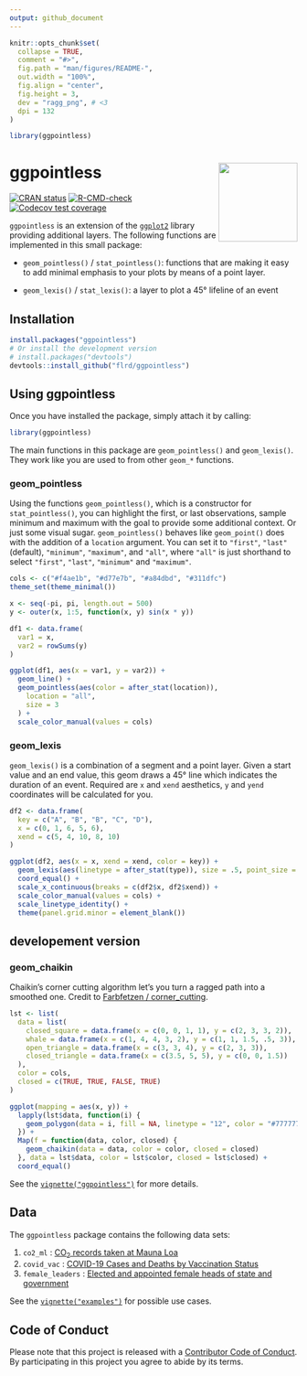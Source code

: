 ```yaml
---
output: github_document
---
```


<!-- README.md is generated from README.Rmd. Please edit that file -->

```r
knitr::opts_chunk$set(
  collapse = TRUE,
  comment = "#>",
  fig.path = "man/figures/README-",
  out.width = "100%",
  fig.align = "center",
  fig.height = 3,
  dev = "ragg_png", # <3
  dpi = 132
)

library(ggpointless)
```

# ggpointless <a href="https://flrd.github.io/ggpointless/"><img src="man/figures/logo.png" align="right" height="138" /></a>


<!-- badges: start -->
[![CRAN status](https://www.r-pkg.org/badges/version/ggpointless)](https://CRAN.R-project.org/package=ggpointless)
[![R-CMD-check](https://github.com/flrd/ggpointless/workflows/R-CMD-check/badge.svg)](https://github.com/flrd/ggpointless/actions)
[![Codecov test coverage](https://codecov.io/gh/flrd/ggpointless/branch/main/graph/badge.svg)](https://app.codecov.io/gh/flrd/ggpointless?branch=main)
<!-- [![Downloads](http://cranlogs.r-pkg.org/badges/ggpointless)](http://www.r-pkg.org/pkg/ggpointless) -->

<!-- badges: end -->

`ggpointless` is an extension of the [`ggplot2`](https://ggplot2.tidyverse.org/) library providing
additional layers. The following functions are implemented in this small package: 

- `geom_pointless()` / `stat_pointless()`: functions that are making it easy to add minimal emphasis to your plots by 
means of a point layer. 

- `geom_lexis()` / `stat_lexis()`: a layer to plot a 45° lifeline of an event

## Installation

``` r
install.packages("ggpointless")
# Or install the development version
# install.packages("devtools")
devtools::install_github("flrd/ggpointless")
```

## Using ggpointless

Once you have installed the package, simply attach it by calling:

```r
library(ggpointless)
```

The main functions in this package are `geom_pointless()` and `geom_lexis()`. They work like you are used to from other `geom_*` functions.

### geom_pointless
Using the functions `geom_pointless()`, which is a constructor for `stat_pointless()`, you can highlight the first, or last observations, sample minimum and maximum with the goal to provide some additional context. Or just some visual sugar. `geom_pointless()` behaves like `geom_point()` does with the addition of a `location` argument. You can set it to `"first"`, `"last"` (default), `"minimum"`, `"maximum"`, and `"all"`, where `"all"` is just shorthand to select `"first"`, `"last"`, `"minimum"` and `"maximum"`.

```r
cols <- c("#f4ae1b", "#d77e7b", "#a84dbd", "#311dfc")
theme_set(theme_minimal())

x <- seq(-pi, pi, length.out = 500)
y <- outer(x, 1:5, function(x, y) sin(x * y))

df1 <- data.frame(
  var1 = x,
  var2 = rowSums(y)
)

ggplot(df1, aes(x = var1, y = var2)) +
  geom_line() +
  geom_pointless(aes(color = after_stat(location)),
    location = "all",
    size = 3
  ) +
  scale_color_manual(values = cols)
```

### geom_lexis
`geom_lexis()` is a combination of a segment and a point layer. Given a start value and an end value, this geom draws a 45° line which indicates the duration of an event. Required are `x` and `xend` aesthetics, `y` and `yend` coordinates will be  calculated for you.

```r
df2 <- data.frame(
  key = c("A", "B", "B", "C", "D"),
  x = c(0, 1, 6, 5, 6),
  xend = c(5, 4, 10, 8, 10)
)

ggplot(df2, aes(x = x, xend = xend, color = key)) +
  geom_lexis(aes(linetype = after_stat(type)), size = .5, point_size = 3) +
  coord_equal() +
  scale_x_continuous(breaks = c(df2$x, df2$xend)) +
  scale_color_manual(values = cols) +
  scale_linetype_identity() +
  theme(panel.grid.minor = element_blank())
```

## developement version
### geom_chaikin

Chaikin's corner cutting algorithm let's you turn a ragged path into a smoothed one. Credit to [Farbfetzen / corner_cutting](https://github.com/Farbfetzen/corner_cutting). 

```r
lst <- list(
  data = list(
    closed_square = data.frame(x = c(0, 0, 1, 1), y = c(2, 3, 3, 2)),
    whale = data.frame(x = c(1, 4, 4, 3, 2), y = c(1, 1, 1.5, .5, 3)),
    open_triangle = data.frame(x = c(3, 3, 4), y = c(2, 3, 3)),
    closed_triangle = data.frame(x = c(3.5, 5, 5), y = c(0, 0, 1.5))
  ),
  color = cols,
  closed = c(TRUE, TRUE, FALSE, TRUE)
)

ggplot(mapping = aes(x, y)) +
  lapply(lst$data, function(i) {
    geom_polygon(data = i, fill = NA, linetype = "12", color = "#777777")
  }) +
  Map(f = function(data, color, closed) {
    geom_chaikin(data = data, color = color, closed = closed)
  }, data = lst$data, color = lst$color, closed = lst$closed) +
  coord_equal()
```

See the [`vignette("ggpointless")`](https://flrd.github.io/ggpointless/articles/ggpointless.html) for more details.

## Data

The `ggpointless` package contains the following data sets:

1. `co2_ml` : [CO~2~ records taken at Mauna Loa](https://gml.noaa.gov/ccgg/trends/data.html)
2. `covid_vac` : [COVID-19 Cases and Deaths by Vaccination Status](https://covid.cdc.gov/covid-data-tracker/#rates-by-vaccine-status)
3. `female_leaders` : [Elected and appointed female heads of state and government](https://en.wikipedia.org/w/index.php?title=List_of_elected_and_appointed_female_heads_of_state_and_government&oldid=1078024588)

See the [`vignette("examples")`](https://flrd.github.io/ggpointless/articles/examples.html) for possible use cases.

## Code of Conduct

Please note that this project is released with a [Contributor Code of Conduct](https://github.com/flrd/ggpointless/blob/master/conduct.md). By participating in this project you agree to abide by its terms.
